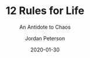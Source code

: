 ---
title: '12 Rules for Life'
subtitle: "An Antidote to Chaos"
author: 'Jordan Peterson'
date: 2020-01-30
tags: ['Book']
excerpt: "Finally, somebody who doesn't only tells me how I should think and what my mindset should be. Jordan also gives the practical day to day rules to follow to get to where you want to be. It's so easy to get lost and forget about how to act now to become who you want to be. These rules are a daily reminder and check if I'm still on the right path."
cover: '12rules.jpg'
links:
  amazon: "https://www.amazon.nl/gp/product/0345816021/ref=as_li_tl?ie=UTF8&camp=247&creative=1211&creativeASIN=0345816021&linkCode=as2&tag=joeplaa-21&linkId=c2b43cbda3681a1b4d17bc256ea745f0"
  goodreads: '30257963-12-rules-for-life'
  kobo: "12-rules-for-life-1"
id:
  asin: '0345816021'
  isbn: '9780345816023'
published: true
---